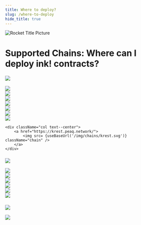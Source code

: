 ```yaml
---
title: Where to deploy?
slug: /where-to-deploy
hide_title: true
---
```



![Rocket Title Picture](/img/title/rocket.svg)

# Supported Chains: Where can I deploy ink! contracts?

<div className="row" style={{ marginTop: -10 }}>
    <div className="col text--left">
        <h3><img src={useBaseUrl('/img/chains/production.svg')} className="chainHeader" /></h3>
    </div>
</div>

<div className="row">
    <div className="col text--center">
        <a href="https://alephzero.org">
            <img src= {useBaseUrl('/img/chains/aleph-zero.svg')} className="chain" />
        </a>
    </div>
    <div className="col text--center">
        <a href="https://astar.network">
            <img src= {useBaseUrl('/img/chains/astar.svg')} className="chain" />
        </a>
    </div>
    <div className="col text--center">
        <a href="https://shiden.astar.network">
            <img src= {useBaseUrl('/img/chains/shiden.svg')} className="chain" />
        </a>
    </div>
</div>

<div className="row">
    <div className="col text--center">
        <a href="http://phala.network">
            <img src= {useBaseUrl('/img/chains/phala.svg')} className="chain" />
        </a>
    </div>
    <div className="col text--center">
        <a href="https://pendulumchain.org">
            <img src= {useBaseUrl('/img/chains/pendulum.svg')} className="chain" />
        </a>
    </div>
    <div className="col text--center">
        <a href="https://pendulumchain.org/amplitude">
            <img src= {useBaseUrl('/img/chains/amplitude.svg')} className="chain" />
        </a>
    </div>
</div>

<div className="row">
    <div className="col text--center">
        <a href="https://www.ternoa.network/">
            <img src= {useBaseUrl('/img/chains/ternoa.svg')} className="chain" />
        </a>
    </div>

    <div className="col text--center">
        <a href="https://krest.peaq.network/">
            <img src= {useBaseUrl('/img/chains/krest.svg')} className="chain" />
        </a>
    </div>
</div>

<div className="row">
    <div className="col text--left">
        <h3><img src= {useBaseUrl('/img/chains/mainnet-soon.svg')} className="chainHeader mainnetSoon" /></h3>
    </div>
</div>

<div className="row">
    <div className="col text--center">
        <a href="https://t3rn.io">
            <img src= {useBaseUrl('/img/chains/t3rn.svg')} className="chain" />
        </a>
    </div>
    <div className="col text--center">
        <a href="https://enjin.io">
            <img src= {useBaseUrl('/img/chains/enjin.svg')} className="chain" />
        </a>
    </div>
    <div className="col text--center">
        <a href="https://zeitgeist.pm">
            <img src= {useBaseUrl('/img/chains/zeitgeist.svg')} className="chain" />
        </a>
    </div>
</div>

<div className="row">
    <div className="col text--center">
        <a href="https://www.peaq.network">
            <img src= {useBaseUrl('/img/chains/peaq.svg')} className="chain" />
        </a>
    </div>
    <div className="col text--center">
        <a href="https://bit.country">
            <img src= {useBaseUrl('/img/chains/bitcountry.svg')} className="chain" />
        </a>
    </div>
    <div className="col text--center">
        <a href="https://github.com/yerbatech">
            <img src= {useBaseUrl('/img/chains/yerba.svg')} className="chain" />
        </a>
    </div>
</div>

<div className="row">
    <div className="col text--left">
        <h3><img src= {useBaseUrl('/img/chains/on-testnet.svg')} className="chainHeader" /></h3>
        <a href="/testnet">
            <img src= {useBaseUrl('/img/chains/testnet.svg')} className="chain" />
        </a>
    </div>
    <div className="col">&nbsp;</div>
</div>

